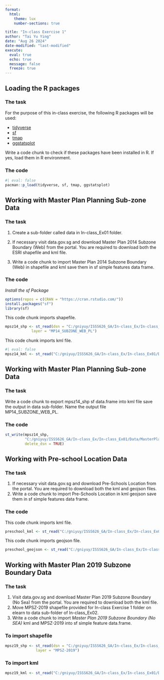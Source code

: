 ```yaml
---
format: 
  html:
    theme: lux
    number-sections: true

title: "In-class Exercise 1"
author: "Tai Yu Ying"
date: "Aug 26 2024"
date-modified: "last-modified"
execute: 
  eval: true
  echo: true
  message: false
  freeze: true
---
```


## Loading the R packages

::: panel-tabset
### The task

For the purpose of this in-class exercise, the following R packages will be used:

-   [tidyverse](https://www.tidyverse.org/)
-   [sf](https://r-spatial.github.io/sf/)
-   [tmap](https://cran.r-project.org/web/packages/tmap/)
-   [ggstatsplot](https://indrajeetpatil.github.io/ggstatsplot/)

Write a code chunk to check if these packages have been installed in R. If yes, load them in R environment.

### The code

```r
#| eval: false
pacman::p_load(tidyverse, sf, tmap, ggstatsplot)
```
:::

## Working with Master Plan Planning Sub-zone Data

::: panel-tabset
### The task

1.  Create a sub-folder called data in In-class_Ex01 folder.

2.  If necessary visit data.gov.sg and download Master Plan 2014 Subzone Boundary (Web) from the portal. You are required to download both the ESRI shapefile and kml file.

3.  Write a code chunk to import Master Plan 2014 Subzone Boundary (Web) in shapefile and kml save them in sf simple features data frame.

### The code

*Install the sf Package*

```r
options(repos = c(CRAN = "https://cran.rstudio.com/"))
install.packages("sf")
library(sf)
```

This code chunk imports shapefile.

```r
mpsz14_shp <- st_read(dsn = "C:/gniyuy/ISSS626_GA/In-class_Ex/In-class_Ex01/Data/",
            layer = "MP14_SUBZONE_WEB_PL")
```

This code chunk imports kml file.

```r
#| eval: false
mpsz14_kml <- st_read("C:/gniyuy/ISSS626_GA/In-class_Ex/In-class_Ex01/Data/MasterPlan2014SubzoneBoundaryWebKML.kml")
```
:::

## Working with Master Plan Planning Sub-zone Data

::: panel-tabset
### The task

Write a code chunk to export mpsz14_shp sf data.frame into kml file save the output in data sub-folder. Name the output file MP14_SUBZONE_WEB_PL.

### The code

```r
st_write(mpsz14_shp, 
         "C:/gniyuy/ISSS626_GA/In-class_Ex/In-class_Ex01/Data/MasterPlan2014SubzoneBoundaryWebKML.kml",
         delete_dsn = TRUE)
```
:::

## Working with Pre-school Location Data

::: panel-tabset
### The task

1.  If necessary visit data.gov.sg and download Pre-Schools Location from the portal. You are required to download both the kml and geojson files.
2.  Write a code chunk to import Pre-Schools Location in kml geojson save them in sf simple features data frame.

### The code

This code chunk imports kml file.

```r
preschool_kml <- st_read("C:/gniyuy/ISSS626_GA/In-class_Ex/In-class_Ex01/Data/PreSchoolsLocation.kml")
```

This code chunk imports geojson file.

```r
preschool_geojson <- st_read("C:/gniyuy/ISSS626_GA/In-class_Ex/In-class_Ex01/Data/PreSchoolsLocation.geojson")
```
:::

## Working with Master Plan 2019 Subzone Boundary Data

::: panel-tabset
### The task

1.  Visit data.gov.sg and download Master Plan 2019 Subzone Boundary (No Sea) from the portal. You are required to download both the kml file.
2.  Move MPSZ-2019 shapefile provided for In-class Exercise 1 folder on elearn to data sub-folder of In-class_Ex02.
3.  Write a code chunk to import *Master Plan 2019 Subzone Boundary (No SEA)* kml and MPSZ-2019 into sf simple feature data.frame.

### To import shapefile

```r
mpsz19_shp <- st_read(dsn = "C:/gniyuy/ISSS626_GA/In-class_Ex/In-class_Ex01/Data/",
              layer = "MPSZ-2019")
```

### To import kml

```r
mpsz19_kml <- st_read("C:/gniyuy/ISSS626_GA/In-class_Ex/In-class_Ex01/Data/MasterPlan2019SubzoneBoundaryNoSeaKML.kml")
```
:::
